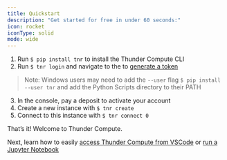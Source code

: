 ```yaml
---
title: Quickstart
description: "Get started for free in under 60 seconds:"
icon: rocket
iconType: solid
mode: wide
---
```



1.  Run `$ pip install tnr` to install the Thunder Compute CLI
2.  Run `$ tnr login` and navigate to the to [generate a token](https://console.thundercompute.com/settings/tokens)
> Note: Windows users may need to add the `--user` flag `$ pip install --user tnr` and add the Python Scripts directory to their PATH
3.  In the console, pay a deposit to activate your account
4.  Create a new instance with `$ tnr create`
5.  Connect to this instance with `$ tnr connect 0`

That’s it! Welcome to Thunder Compute.

Next, learn how to easily [access Thunder Compute from VSCode](https://thundercompute.com/docs/guides/vscode-integration-for-thunder-compute) or [run a Jupyter Notebook](https://thundercompute.com/docs/guides/running-jupyter-notebooks-on-thunder-compute)


